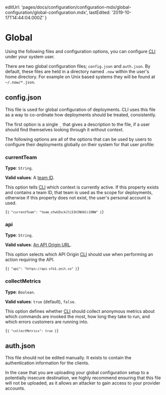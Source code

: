 
  editUrl:
    'pages/docs/configuration/configuration-mdx/global-configuration/global-configuration.mdx',
  lastEdited: '2019-10-17T14:44:04.000Z'
}

# Global

Using the following files and configuration options, you can configure [<ProductShortName /> CLI](/download) under your system user.

There are two global configuration files; `config.json` and `auth.json`. By default, these files are held in a directory named `.now` within the user's home directory. For example on Unix based systems they will be found at `~/.now/*.json`.

## config.json

This file is used for global configuration of <ProductName /> deployments. <ProductShortName /> CLI uses this file as a way to co-ordinate how deployments should be treated, consistently.

The first option is a single `_` that gives a description to the file, if a user should find themselves looking through it without context.

The following options are all of the options that can be used by users to configure their <ProductName /> deployments globally on their system for that user profile:

### currentTeam

**Type**: `String`.

**Valid values**: A [team ID](/docs/api/#endpoints/teams/list-all-your-teams).

This option tells [<ProductShortName /> CLI](/download) which context is currently active. If this property exists and contains a team ID, that team is used as the scope for deployments, otherwise if this property does not exist, the user's personal account is used.

<Code lang="json">{`{
  "currentTeam": "team_ofwUZockJlL53hINUGCc1ONW"
}`}</Code>

### api

**Type**: `String`.

**Valid values**: [An API Origin URL](/docs/api/#api-basics/server-specs/origins).

This option selects which API Origin [<ProductShortName /> CLI](/download) should use when performing an action requiring the API.

<Code lang="json">{`{
  "api": "https://api-sfo1.zeit.co"
}`}</Code>

### collectMetrics

**Type**: `Boolean`.

**Valid values**: `true` (default), `false`.

This option defines whether [<ProductShortName /> CLI](/download) should collect anonymous metrics about which commands are invoked the most, how long they take to run, and which errors customers are running into.

<Code lang="json">{`{
  "collectMetrics": true
}`}</Code>

## auth.json

This file should not be edited manually. It exists to contain the authentication information for the <ProductName /> clients.

In the case that you are uploading your global configuration setup to a potentially insecure destination, we highly recommend ensuring that this file will not be uploaded, as it allows an attacker to gain access to your provider accounts.
